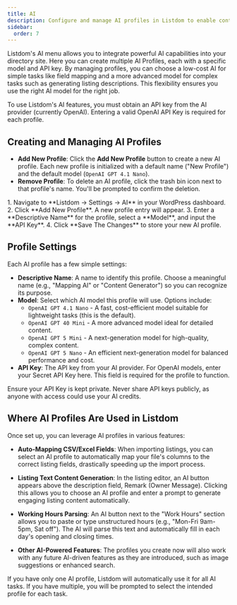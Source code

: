 ```yaml
---
title: AI
description: Configure and manage AI profiles in Listdom to enable content generation, auto-mapping of fields, and other AI-powered features.
sidebar:
  order: 7
---
```


Listdom's AI menu allows you to integrate powerful AI capabilities into your directory site. Here you can create multiple AI Profiles, each with a specific model and API key. By managing profiles, you can choose a low-cost AI for simple tasks like field mapping and a more advanced model for complex tasks such as generating listing descriptions. This flexibility ensures you use the right AI model for the right job.

<Aside type="note">
To use Listdom's AI features, you must obtain an API key from the AI provider (currently OpenAI). Entering a valid OpenAI API Key is required for each profile.
</Aside>

## Creating and Managing AI Profiles

- **Add New Profile**: Click the **Add New Profile** button to create a new AI profile. Each new profile is initialized with a default name ("New Profile") and the default model (`OpenAI GPT 4.1 Nano`).
- **Remove Profile**: To delete an AI profile, click the trash bin icon next to that profile's name. You'll be prompted to confirm the deletion.

<Steps>
1. Navigate to **Listdom → Settings → AI** in your WordPress dashboard.
2. Click **Add New Profile**. A new profile entry will appear.
3. Enter a **Descriptive Name** for the profile, select a **Model**, and input the **API Key**.
4. Click **Save The Changes** to store your new AI profile.
</Steps>

## Profile Settings

Each AI profile has a few simple settings:

- **Descriptive Name**: A name to identify this profile. Choose a meaningful name (e.g., "Mapping AI" or "Content Generator") so you can recognize its purpose.
- **Model**: Select which AI model this profile will use. Options include:
    - `OpenAI GPT 4.1 Nano` - A fast, cost-efficient model suitable for lightweight tasks (this is the default).
    - `OpenAI GPT 40 Mini` - A more advanced model ideal for detailed content.
    - `OpenAI GPT 5 Mini` - A next-generation model for high-quality, complex content.
    - `OpenAI GPT 5 Nano` - An efficient next-generation model for balanced performance and cost.
- **API Key**: The API key from your AI provider. For OpenAI models, enter your Secret API Key here. This field is required for the profile to function.

<Aside type="caution">
Ensure your API Key is kept private. Never share API keys publicly, as anyone with access could use your AI credits.
</Aside>

## Where AI Profiles Are Used in Listdom

Once set up, you can leverage AI profiles in various features:

- **Auto-Mapping CSV/Excel Fields**: When importing listings, you can select an AI profile to automatically map your file's columns to the correct listing fields, drastically speeding up the import process.

- **Listing Text Content Generation**: In the listing editor, an AI button appears above the description field, Remark (Owner Message). Clicking this allows you to choose an AI profile and enter a prompt to generate engaging listing content automatically.

- **Working Hours Parsing**: An AI button next to the "Work Hours" section allows you to paste or type unstructured hours (e.g., "Mon-Fri 9am-5pm, Sat off"). The AI will parse this text and automatically fill in each day's opening and closing times.

- **Other AI-Powered Features**: The profiles you create now will also work with any future AI-driven features as they are introduced, such as image suggestions or enhanced search.

<Aside type="tip">
If you have only one AI profile, Listdom will automatically use it for all AI tasks. If you have multiple, you will be prompted to select the intended profile for each task.
</Aside>
